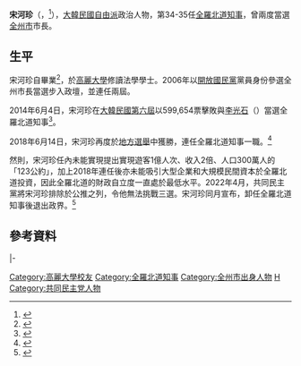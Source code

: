{{Infobox_President
| name = 宋河珍
| original_name = {{lang|ko|송하진}}
| image = Governor of North Jeolla Province Song Ha-jin taking a commemorative photo with the Speaker of the National Assembly.jpg
| office = [[File:_Flag_of_North_Jeolla_Province.svg|22px]] 第34-35任[[全羅北道知事|全羅北道知事]]
| term_start =2014年7月1日
| term_end =2022年6月30日
| predecessor ={{link-ko|金完柱|김완주}}
| successor = [[金寬永|金寬永]]
| office1   = [[File:Flag_of_Jeonju.svg|22px]] 第36-37任[[全州市|全州市]]市長
| term_start1 = 2006年7月1日
| term_end1   = 2014年3月3日
| predecessor1 = {{link-ko|金完柱|김완주}}
| successor1 =  {{link-ko|金承洙 (1969年)|김승수 (1969년)|金承洙}}

| birth_date = {{birth date and age|1952|4|29}}
| birth_place = {{KOR}}[[全羅北道|全羅北道]][[全州市|全州市]]
| native_place = 
| spouse = 
| marriage_date =
| children = 
| bothers = 
| religion =
| nationality   = {{ROK}}
| party         = {{MPK}}
}}

'''宋河珍'''（{{lang-ko|'''송하진'''}}，{{bd|1952年|4月29日|||catIdx=S宋河珍}}<ref>{{Cite web |url=http://www.seoul.co.kr/news/newsView.php?id=20140513500131&wlog_sub=svt_100 |title="［서울신문］ 안철수 최악의 위기…끝내 전북지사마저 송하진 전주시장, 새정치민주연합 전북도지사 경선 결과 후보 확정 |accessdate=2014-11-03 |archive-date=2014-11-03 |archive-url=https://web.archive.org/web/20141103205600/http://www.seoul.co.kr/news/newsView.php?id=20140513500131&wlog_sub=svt_100 |dead-url=no }}</ref>），[[大韓民國|大韓民國]][[自由派|自由派]]政治人物，第34-35任[[全羅北道知事|全羅北道知事]]，曾兩度當選[[全州市|全州市]]市長。

== 生平 ==
宋河珍自{{link-ko|全州高等學校|전주고등학교}}畢業<ref>{{Cite web |url=http://www.newsis.com/ar_detail/view.html?ar_id=NISX20140117_0012663962&cID=10808&pID=10800 |title=전북지사 출마 선언한 송하진 전주시장 누구인가? |accessdate=2014-11-03 |archive-date=2014-11-03 |archive-url=https://web.archive.org/web/20141103192234/http://www.newsis.com/ar_detail/view.html?ar_id=NISX20140117_0012663962&cID=10808&pID=10800 |dead-url=no }}</ref>，於[[高麗大學|高麗大學]]修讀法學學士。2006年以[[開放國民黨|開放國民黨]]黨員身份參選全州市長當選步入政壇，並連任兩屆。

2014年6月4日，宋河珍在[[大韓民國第六屆地方選舉|大韓民國第六屆]]{{link-ko|大韓民國第六屆廣域地方自治團體長選舉|대한민국 제6회 지방 선거 광역자치단체장|廣域地方自治團體長選舉}}以599,654票擊敗{{link-ko|朴鐵坤|박철곤}}與[[李光石|李光石]]（{{lang-ko|이광석}}）當選全羅北道知事<ref>{{Cite web |url=http://m.jsisa.net/news/articleView.html?idxno=26850 |title=정읍 송하진 후보에 44,302명 75.38% 몰표 |accessdate=2014-11-03 |archive-date=2014-11-03 |archive-url=https://web.archive.org/web/20141103204224/http://m.jsisa.net/news/articleView.html?idxno=26850 |dead-url=no }}</ref>。

2018年6月14日，宋河珍再度於[[2018年大韓民國地方選舉|地方選舉]]中獲勝，連任全羅北道知事一職。<ref>{{Cite web |url=https://www.yna.co.kr/view/AKR20180614014700055 |title=[6·13 선거] 전북도지사에 민주당 송하진 후보 당선…재선 성공 |accessdate=2022-06-01 |date=2018-06-14 |work=韓聯社 |archive-date=2022-06-12 |archive-url=https://web.archive.org/web/20220612094040/https://www.yna.co.kr/view/AKR20180614014700055 }}</ref>

然則，宋河珍任內未能實現提出實現遊客1億人次、收入2倍、人口300萬人的「123公約」，加上2018年連任後亦未能吸引大型企業和大規模民間資本於全羅北道投資，因此全羅北道的財政自立度一直處於最低水平。2022年4月，共同民主黨將宋河珍排除於公推之列，令他無法挑戰三選。宋河珍同月宣布，卸任全羅北道知事後退出政界。<ref>{{Cite web |url=https://www.hankyung.com/politics/article/202204183903Y |title='민선 첫 전북지사 3선' 좌절…정계 은퇴 송하진 '영욕의 8년' |accessdate=2022-06-01 |date=2022-04-18 |work=韓聯社 |archive-date=2022-06-10 |archive-url=https://web.archive.org/web/20220610095959/https://www.hankyung.com/politics/article/202204183903Y }}</ref>

== 參考資料 ==
{{reflist}}

{{start box}}
{{s-gov}}
{{s-before|rows=2|{{link-ko|金完柱|김완주}}}}
{{s-title|[[全羅北道|全羅北道]][[全州市|全州市]]市長|2006年7月1日－2014年3月3日}}
{{s-after|{{link-ko|金承秀 (政治家)|김승수 (1969년)|金承秀}}}}
|-
{{s-title|[[全羅北道知事|全羅北道知事]]|2014年7月1日－2022年6月30日}}
{{end box}}

{{韓國一級行政區首長}}

{{DEFAULTSORT:Song Ha-jin}}
[[Category:高麗大學校友|Category:高麗大學校友]]
[[Category:全羅北道知事|Category:全羅北道知事]]
[[Category:全州市出身人物|Category:全州市出身人物]]
[[Category:宋姓|H]]
[[Category:共同民主党人物|Category:共同民主党人物]]